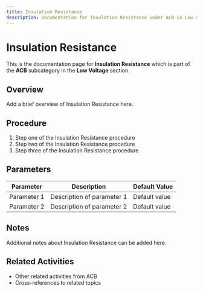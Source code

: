 ```yaml
---
title: Insulation Resistance
description: Documentation for Insulation Resistance under ACB in Low Voltage category
---
```


# Insulation Resistance

This is the documentation page for **Insulation Resistance** which is part of the **ACB** subcategory in the **Low Voltage** section.

## Overview

Add a brief overview of Insulation Resistance here.

## Procedure

1. Step one of the Insulation Resistance procedure
2. Step two of the Insulation Resistance procedure
3. Step three of the Insulation Resistance procedure

## Parameters

| Parameter | Description | Default Value |
|-----------|-------------|---------------|
| Parameter 1 | Description of parameter 1 | Default value |
| Parameter 2 | Description of parameter 2 | Default value |

## Notes

Additional notes about Insulation Resistance can be added here.

## Related Activities

- Other related activities from ACB
- Cross-references to related topics
